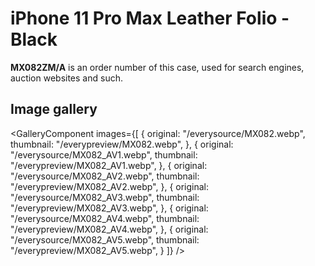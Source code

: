 
# iPhone 11 Pro Max Leather Folio - Black

<Callout type='info' emoji='👉🏻'>**MX082ZM/A** is an order number of this case, used for search engines, auction websites and such.</Callout>

## Image gallery

<GalleryComponent
    images={[
      {
        original: "/everysource/MX082.webp",
        thumbnail: "/everypreview/MX082.webp",
      },
      {
        original: "/everysource/MX082_AV1.webp",
        thumbnail: "/everypreview/MX082_AV1.webp",
      },
      {
        original: "/everysource/MX082_AV2.webp",
        thumbnail: "/everypreview/MX082_AV2.webp",
      },
      {
        original: "/everysource/MX082_AV3.webp",
        thumbnail: "/everypreview/MX082_AV3.webp",
      },
      {
        original: "/everysource/MX082_AV4.webp",
        thumbnail: "/everypreview/MX082_AV4.webp",
      },
      {
        original: "/everysource/MX082_AV5.webp",
        thumbnail: "/everypreview/MX082_AV5.webp",
      }
    ]}
  />
